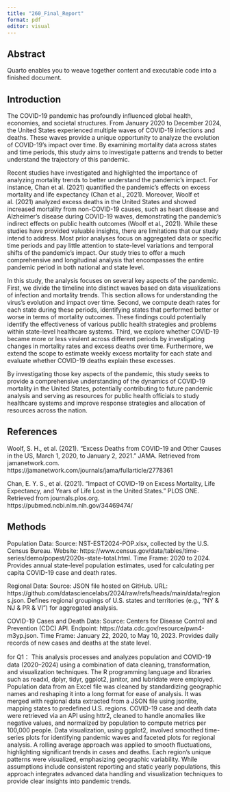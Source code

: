 ```yaml
---
title: "260_Final_Report"
format: pdf
editor: visual
---
```


## Abstract

Quarto enables you to weave together content and executable code into a finished document.

## Introduction

The COVID-19 pandemic has profoundly influenced global health, economies, and societal structures. From January 2020 to December 2024, the United States experienced multiple waves of COVID-19 infections and deaths. These waves provide a unique opportunity to analyze the evolution of COVID-19's impact over time. By examining mortality data across states and time periods, this study aims to investigate patterns and trends to better understand the trajectory of this pandemic.

Recent studies have investigated and highlighted the importance of analyzing mortality trends to better understand the pandemic’s impact. For instance, Chan et al. (2021) quantified the pandemic’s effects on excess mortality and life expectancy (Chan et al., 2021). Moreover, Woolf et al. (2021) analyzed excess deaths in the United States and showed increased mortality from non-COVID-19 causes, such as heart disease and Alzheimer's disease during COVID-19 waves, demonstrating the pandemic's indirect effects on public health outcomes (Woolf et al., 2021). While these studies have provided valuable insights, there are limitations that our study intend to address. Most prior analyses focus on aggregated data or specific time periods and pay little attention to state-level variations and temporal shifts of the pandemic’s impact. Our study tries to offer a much comprehensive and longitudinal analysis that encompasses the entire pandemic period in both national and state level.

In this study, the analysis focuses on several key aspects of the pandemic. First, we divide the timeline into distinct waves based on data visualizations of infection and mortality trends. This section allows for understanding the virus’s evolution and impact over time. Second, we compute death rates for each state during these periods, identifying states that performed better or worse in terms of mortality outcomes. These findings could potentially identify the effectiveness of various public health strategies and problems within state-level healthcare systems. Third, we explore whether COVID-19 became more or less virulent across different periods by investigating changes in mortality rates and excess deaths over time. Furthermore, we extend the scope to estimate weekly excess mortality for each state and evaluate whether COVID-19 deaths explain these excesses.

By investigating those key aspects of the pandemic, this study seeks to provide a comprehensive understanding of the dynamics of COVID-19 mortality in the United States, potentially contributing to future pandemic analysis and serving as resources for public health officials to study healthcare systems and improve response strategies and allocation of resources across the nation.

## References

Woolf, S. H., et al. (2021). "Excess Deaths from COVID-19 and Other Causes in the US, March 1, 2020, to January 2, 2021." JAMA. Retrieved from jamanetwork.com. https://jamanetwork.com/journals/jama/fullarticle/2778361

Chan, E. Y. S., et al. (2021). "Impact of COVID-19 on Excess Mortality, Life Expectancy, and Years of Life Lost in the United States." PLOS ONE. Retrieved from journals.plos.org. https://pubmed.ncbi.nlm.nih.gov/34469474/




## Methods

Population Data: Source: NST-EST2024-POP.xlsx, collected by the U.S. Census Bureau. Website: https://www.census.gov/data/tables/time-series/demo/popest/2020s-state-total.html. Time Frame: 2020 to 2024. Provides annual state-level population estimates, used for calculating per capita COVID-19 case and death rates.

Regional Data: Source: JSON file hosted on GitHub. URL: https://github.com/datasciencelabs/2024/raw/refs/heads/main/data/regions.json. Defines regional groupings of U.S. states and territories (e.g., "NY & NJ & PR & VI") for aggregated analysis.

COVID-19 Cases and Death Data: Source: Centers for Disease Control and Prevention (CDC) API. Endpoint: https://data.cdc.gov/resource/pwn4-m3yp.json. Time Frame: January 22, 2020, to May 10, 2023. Provides daily records of new cases and deaths at the state level.


for Q1：
This analysis processes and analyzes population and COVID-19 data (2020–2024) using a combination of data cleaning, transformation, and visualization techniques. The R programming language and libraries such as readxl, dplyr, tidyr, ggplot2, janitor, and lubridate were employed. Population data from an Excel file was cleaned by standardizing geographic names and reshaping it into a long format for ease of analysis. It was merged with regional data extracted from a JSON file using jsonlite, mapping states to predefined U.S. regions. COVID-19 case and death data were retrieved via an API using httr2, cleaned to handle anomalies like negative values, and normalized by population to compute metrics per 100,000 people. Data visualization, using ggplot2, involved smoothed time-series plots for identifying pandemic waves and faceted plots for regional analysis. A rolling average approach was applied to smooth fluctuations, highlighting significant trends in cases and deaths. Each region's unique patterns were visualized, emphasizing geographic variability. While assumptions include consistent reporting and static yearly populations, this approach integrates advanced data handling and visualization techniques to provide clear insights into pandemic trends.



